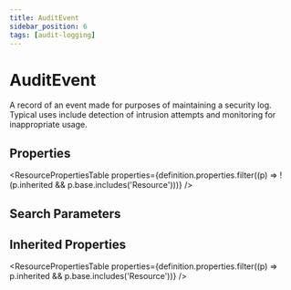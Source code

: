```yaml
---
title: AuditEvent
sidebar_position: 6
tags: [audit-logging]
---
```



# AuditEvent

A record of an event made for purposes of maintaining a security log. Typical uses include detection of intrusion attempts and monitoring for inappropriate usage.

## Properties

<ResourcePropertiesTable
  properties={definition.properties.filter((p) => !(p.inherited && p.base.includes('Resource')))}
/>

## Search Parameters

<SearchParamsTable searchParams={definition.searchParameters} />

## Inherited Properties

<ResourcePropertiesTable properties={definition.properties.filter((p) => p.inherited && p.base.includes('Resource'))} />
